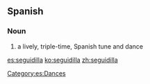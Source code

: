 ==Spanish==

===Noun===
{{es-noun|f}}

# a lively, triple-time, Spanish tune and dance

[[Category:es:Dances]]

[[es:seguidilla]]
[[ko:seguidilla]]
[[zh:seguidilla]]